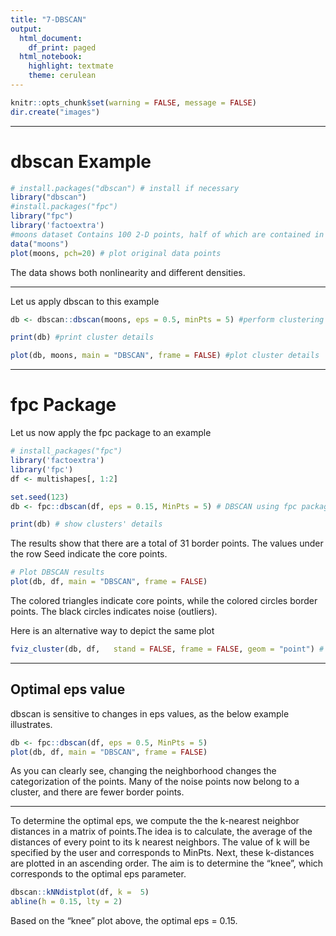 ```yaml
---
title: "7-DBSCAN"
output:
  html_document:
    df_print: paged
  html_notebook:
    highlight: textmate
    theme: cerulean
---
```


```r
knitr::opts_chunk$set(warning = FALSE, message = FALSE)
dir.create("images")
```

***

# dbscan Example

```r
# install.packages("dbscan") # install if necessary
library("dbscan") 
#install.packages("fpc")
library("fpc")
library('factoextra')
#moons dataset Contains 100 2-D points, half of which are contained in two # moons or “blobs” (25 points each blob), and the other half in asymmetric # facing crescent shapes.
data("moons")  
plot(moons, pch=20) # plot original data points

```

The data shows both nonlinearity and different densities. 

***

Let us apply dbscan to this example
```r
db <- dbscan::dbscan(moons, eps = 0.5, minPts = 5) #perform clustering

print(db) #print cluster details

plot(db, moons, main = "DBSCAN", frame = FALSE) #plot cluster details
```

***

# fpc Package

Let us now apply the fpc package to an example
```r
# install_packages("fpc")
library('factoextra')
library('fpc')
df <- multishapes[, 1:2]

set.seed(123)
db <- fpc::dbscan(df, eps = 0.15, MinPts = 5) # DBSCAN using fpc package

print(db) # show clusters' details

```

The results show that there are a total of 31 border points. The values under the row Seed indicate the core points. 

```r
# Plot DBSCAN results
plot(db, df, main = "DBSCAN", frame = FALSE)
```

The colored triangles indicate core points, while the colored circles border points. The black circles indicates noise (outliers).

Here is an alternative way to depict the same plot
```r
fviz_cluster(db, df,   stand = FALSE, frame = FALSE, geom = "point") # Alternative way to depict plot
```

***

## Optimal eps value

dbscan is sensitive to changes in eps values, as the below example illustrates.
```r
db <- fpc::dbscan(df, eps = 0.5, MinPts = 5)
plot(db, df, main = "DBSCAN", frame = FALSE)
```

As you can clearly see, changing the neighborhood changes the categorization of the points. Many of the noise points now belong to a cluster, and there are fewer border points.

***

To determine the optimal eps, we compute the the k-nearest neighbor distances in a matrix of points.The idea is to calculate, the average of the distances of every point to its k nearest neighbors. The value of k will be specified by the user and corresponds to MinPts. Next, these k-distances are plotted in an ascending order. The aim is to determine the “knee”, which corresponds to the optimal eps parameter.


```r
dbscan::kNNdistplot(df, k =  5)
abline(h = 0.15, lty = 2)
```

Based on the "knee" plot above, the optimal eps = 0.15. 
